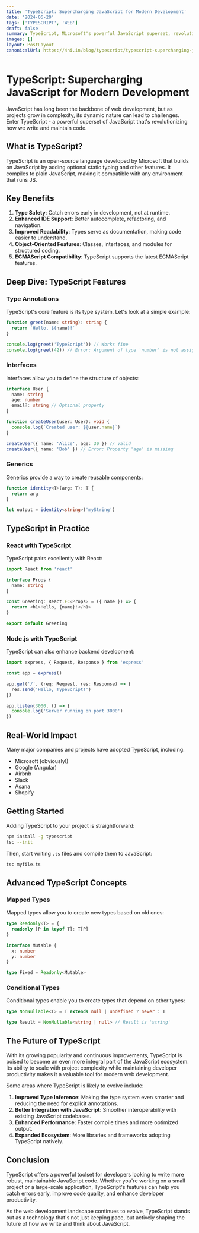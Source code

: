 ```yaml
---
title: 'TypeScript: Supercharging JavaScript for Modern Development'
date: '2024-06-20'
tags: ['TYPESCRIPT', 'WEB']
draft: false
summary: TypeScript, Microsoft's powerful JavaScript superset, revolutionizes web development by adding optional static typing. It improves code quality, catches errors early, and boosts productivity. Key features include interfaces, generics, and seamless integration with React and Node.js. Used by tech giants like Google and Airbnb, TypeScript is shaping the future of JavaScript development. Whether you're a beginner or expert, TypeScript offers valuable tools for writing robust, scalable code.
images: []
layout: PostLayout
canonicalUrl: https://4ni.in/blog/typescript/typescript-supercharging-javascript-for-modern-development
---
```


<TOCInline toc={props.toc} asDisclosure />

# TypeScript: Supercharging JavaScript for Modern Development

JavaScript has long been the backbone of web development, but as projects grow in complexity, its dynamic nature can lead to challenges. Enter TypeScript - a powerful superset of JavaScript that's revolutionizing how we write and maintain code.

## What is TypeScript?

TypeScript is an open-source language developed by Microsoft that builds on JavaScript by adding optional static typing and other features. It compiles to plain JavaScript, making it compatible with any environment that runs JS.

## Key Benefits

1. **Type Safety**: Catch errors early in development, not at runtime.
2. **Enhanced IDE Support**: Better autocomplete, refactoring, and navigation.
3. **Improved Readability**: Types serve as documentation, making code easier to understand.
4. **Object-Oriented Features**: Classes, interfaces, and modules for structured coding.
5. **ECMAScript Compatibility**: TypeScript supports the latest ECMAScript features.

## Deep Dive: TypeScript Features

### Type Annotations

TypeScript's core feature is its type system. Let's look at a simple example:

```typescript
function greet(name: string): string {
  return `Hello, ${name}!`
}

console.log(greet('TypeScript')) // Works fine
console.log(greet(42)) // Error: Argument of type 'number' is not assignable to parameter of type 'string'.
```

### Interfaces

Interfaces allow you to define the structure of objects:

```typescript
interface User {
  name: string
  age: number
  email?: string // Optional property
}

function createUser(user: User): void {
  console.log(`Created user: ${user.name}`)
}

createUser({ name: 'Alice', age: 30 }) // Valid
createUser({ name: 'Bob' }) // Error: Property 'age' is missing
```

### Generics

Generics provide a way to create reusable components:

```typescript
function identity<T>(arg: T): T {
  return arg
}

let output = identity<string>('myString')
```

## TypeScript in Practice

### React with TypeScript

TypeScript pairs excellently with React:

```typescript
import React from 'react'

interface Props {
  name: string
}

const Greeting: React.FC<Props> = ({ name }) => {
  return <h1>Hello, {name}!</h1>
}

export default Greeting
```

### Node.js with TypeScript

TypeScript can also enhance backend development:

```typescript
import express, { Request, Response } from 'express'

const app = express()

app.get('/', (req: Request, res: Response) => {
  res.send('Hello, TypeScript!')
})

app.listen(3000, () => {
  console.log('Server running on port 3000')
})
```

## Real-World Impact

Many major companies and projects have adopted TypeScript, including:

- Microsoft (obviously!)
- Google (Angular)
- Airbnb
- Slack
- Asana
- Shopify

## Getting Started

Adding TypeScript to your project is straightforward:

```bash
npm install -g typescript
tsc --init
```

Then, start writing `.ts` files and compile them to JavaScript:

```bash
tsc myfile.ts
```

## Advanced TypeScript Concepts

### Mapped Types

Mapped types allow you to create new types based on old ones:

```typescript
type Readonly<T> = {
  readonly [P in keyof T]: T[P]
}

interface Mutable {
  x: number
  y: number
}

type Fixed = Readonly<Mutable>
```

### Conditional Types

Conditional types enable you to create types that depend on other types:

```typescript
type NonNullable<T> = T extends null | undefined ? never : T

type Result = NonNullable<string | null> // Result is 'string'
```

## The Future of TypeScript

With its growing popularity and continuous improvements, TypeScript is poised to become an even more integral part of the JavaScript ecosystem. Its ability to scale with project complexity while maintaining developer productivity makes it a valuable tool for modern web development.

Some areas where TypeScript is likely to evolve include:

1. **Improved Type Inference**: Making the type system even smarter and reducing the need for explicit annotations.
2. **Better Integration with JavaScript**: Smoother interoperability with existing JavaScript codebases.
3. **Enhanced Performance**: Faster compile times and more optimized output.
4. **Expanded Ecosystem**: More libraries and frameworks adopting TypeScript natively.

## Conclusion

TypeScript offers a powerful toolset for developers looking to write more robust, maintainable JavaScript code. Whether you're working on a small project or a large-scale application, TypeScript's features can help you catch errors early, improve code quality, and enhance developer productivity.

As the web development landscape continues to evolve, TypeScript stands out as a technology that's not just keeping pace, but actively shaping the future of how we write and think about JavaScript.
